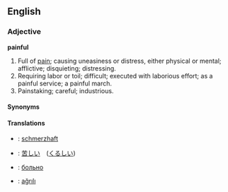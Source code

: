 ==English==
===Adjective===
'''painful'''
#Full of [[pain]]; causing uneasiness or distress, either physical or mental; afflictive; disquieting; distressing.
#Requiring labor or toil; difficult; executed with laborious effort; as a painful service; a painful march.
#Painstaking; careful; industrious.

====Synonyms====

====Translations====
*{{de}}: [[schmerzhaft]]
*{{ja}}: [[苦しい]]　([[くるしい]])
*{{ru}}: [[больно]]
*{{tr}}: [[ağrılı]]